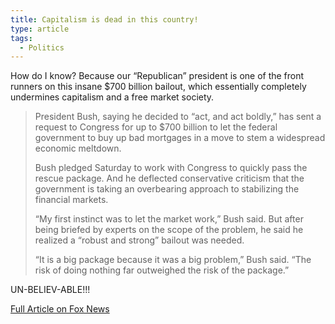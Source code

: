 ```yaml
---
title: Capitalism is dead in this country!
type: article
tags:
  - Politics
---
```


How do I know? Because our “Republican” president is one of the front runners on this insane $700 billion bailout, which essentially completely undermines capitalism and a free market society.

> President Bush, saying he decided to “act, and act boldly,” has sent a request to Congress for up to $700 billion to let the federal government to buy up bad mortgages in a move to stem a widespread economic meltdown.
> 
> Bush pledged Saturday to work with Congress to quickly pass the rescue package. And he deflected conservative criticism that the government is taking an overbearing approach to stabilizing the financial markets.
> 
> “My first instinct was to let the market work,” Bush said. But after being briefed by experts on the scope of the problem, he said he realized a “robust and strong” bailout was needed.
> 
> “It is a big package because it was a big problem,” Bush said. “The risk of doing nothing far outweighed the risk of the package.”

UN-BELIEV-ABLE!!!

[Full Article on Fox News](http://www.foxnews.com/story/0,2933,425663,00.html)

